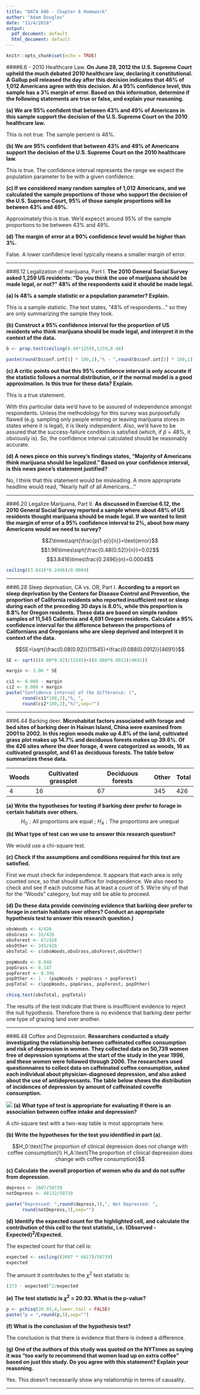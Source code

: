 ```yaml
---
title: "DATA 606 - Chapter 6 Homework"
author: "Adam Douglas"
date: "11/4/2018"
output:
  pdf_document: default
  html_document: default
---
```


```r
knitr::opts_chunk$set(echo = TRUE)
```

####6.6 - 2010 Healthcare Law.
**On June 28, 2012 the U.S. Supreme Court upheld the much debated 2010 healthcare law, declaring it constitutional. A Gallup poll released the day after this decision indicates that 46% of 1,012 Americans agree with this decision. At a 95% confidence level, this sample has a 3% margin of error. Based on this information, determine if the following statements are true or false, and explain your reasoning.**

**(a) We are 95% confident that between 43% and 49% of Americans in this sample support the decision of the U.S. Supreme Court on the 2010 healthcare law.**

This is not true. The sample percent is 46%.

**(b) We are 95% confident that between 43% and 49% of Americans support the decision of the U.S. Supreme Court on the 2010 healthcare law.**

This is true. The confidence interval represents the range we expect the population parameter to be with a given confidence.

**(c) If we considered many random samples of 1,012 Americans, and we calculated the sample proportions of those who support the decision of the U.S. Supreme Court, 95% of those sample proportions will be between 43% and 49%.**

Approximately this is true. We'd expecct around 95% of the sample proportions to be between 43% and 49%.

**(d) The margin of error at a 90% confidence level would be higher than 3%.**

False. A lower confidence level typically means a smaller margin of error.

***

###6.12 Legalization of marijuana, Part I.
**The 2010 General Social Survey asked 1,259 US residents: “Do you think the use of marijuana should be made legal, or not?” 48% of the respondents said it should be made legal.**

**(a) Is 48% a sample statistic or a population parameter? Explain.**

This is a sample statistic. The text states, "48% of respondents..." so they are only summarizing the sample they took.

**(b) Construct a 95% confidence interval for the proportion of US residents who think marijuana should be made legal, and interpret it in the context of the data.**

```r
b <- prop.test(ceiling(0.48*1259),1259,0.48)

paste(round(b$conf.int[1] * 100,1),"% - ",round(b$conf.int[2] * 100,1),"%",sep="")
```

**(c) A critic points out that this 95% confidence interval is only accurate if the statistic follows a normal distribution, or if the normal model is a good approximation. Is this true for these data? Explain.**

This is a true statement.

With this particular data we'd have to be assured of independence amongst respondents. Unless the methodology for this survey was purposefully flawed (e.g. sampling only people entering or leaving marijuana stores in states where it is legal), it is likely independent. Also, we'd have to be assured that the success-failure condition is satisfied (which, if $\hat{p}$ = 48%, it obviously is). So, the confidence interval calculated should be reasonably accurate.

**(d) A news piece on this survey’s findings states, “Majority of Americans think marijuana should be legalized.” Based on your confidence interval, is this news piece’s statement justified?**

No, I think that this statement would be misleading. A more appropriate headline would read, "Nearly half of all Americans..."

***

###6.20 Legalize Marijuana, Part II.
**As discussed in Exercise 6.12, the 2010 General Social Survey reported a sample where about 48% of US residents thought marijuana should be made legal. If we wanted to limit the margin of error of a 95% confidence interval to 2%, about how many Americans would we need to survey?**

$$Z\times\sqrt{\frac{p(1-p)}{n}}=\text{error}$$
$$1.96\times\sqrt{\frac{0.48(0.52)}{n}}=0.02$$
$$3.8416\times\frac{0.2496}{n}=0.0004$$

```r
ceiling((3.8416*0.2496)/0.0004)
```

***

###6.28 Sleep deprivation, CA vs. OR, Part I.
**According to a report on sleep deprivation by the Centers for Disease Control and Prevention, the proportion of California residents who reported insufficient rest or sleep during each of the preceding 30 days is 8.0%, while this proportion is 8.8% for Oregon residents. These data are based on simple random samples of 11,545 California and 4,691 Oregon residents. Calculate a 95% confidence interval for the difference between the proportions of Californians and Oregonians who are sleep deprived and interpret it in context of the data.**

$$SE=\sqrt{\frac{0.08(0.92)}{11545}+\frac{0.088(0.0912)}{4691}}$$
```r
SE <- sqrt(((0.08*0.92)/11545)+((0.088*0.0912)/4691))

margin <- 1.96 * SE

ci1 <- 0.008 - margin
ci2 <- 0.008 + margin
paste("Confidence interval of the difference: (",
      round(ci1*100,2),"%, ",
      round(ci2*100,2),"%)",sep="")
```

***

###6.44 Barking deer.
**Microhabitat factors associated with forage and bed sites of barking deer in Hainan Island, China were examined from 2001 to 2002. In this region woods make up 4.8% of the land, cultivated grass plot makes up 14.7% and deciduous forests makes up 39.6%. Of the 426 sites where the deer forage, 4 were categorized as woods, 16 as cultivated grassplot, and 61 as deciduous forests. The table below summarizes these data.**

Woods | Cultivated grassplot | Deciduous forests | Other | Total
------|----------------------|-------------------|-------|------
4     |            16        |        67         |  345  |  426

**(a) Write the hypotheses for testing if barking deer prefer to forage in certain habitats over others.**
$$H_0:\text{All proportions are equal} \text{  ;  } H_A:\text{The proportions are unequal}$$

**(b) What type of test can we use to answer this research question?**

We would use a chi-square test.

**(c) Check if the assumptions and conditions required for this test are satisfied.**

First we must check for independence. It appears that each area is only counted once, so that should suffice for independence. We also need to check and see if each outcome has at least a count of 5. We're shy of that for the "Woods" category, but may still be able to proceed.

**(d) Do these data provide convincing evidence that barking deer prefer to forage in certain habitats over others? Conduct an appropriate hypothesis test to answer this research question.)**

```r
obsWoods <- 4/426
obsGrass <- 16/426
obsForest <- 67/426
obsOther <- 345/426
obsTotal <- c(obsWoods,obsGrass,obsForest,obsOther)

popWoods <- 0.048
popGrass <- 0.147
popForest <- 0.396
popOther <- 1 - (popWoods + popGrass + popForest)
popTotal <- c(popWoods, popGrass, popForest, popOther)

chisq.test(obsTotal, popTotal)
```

The results of the test indicate that there is insufficient evidence to reject the null hypothesis. Therefore there is no evidence that barking deer perfer one type of grazing land over another.

***

###6.48 Coffee and Depression.
**Researchers conducted a study investigating the relationship between caffeinated coffee consumption and risk of depression in women. They collected data on 50,739 women free of depression symptoms at the start of the study in the year 1996, and these women were followed through 2006. The researchers used questionnaires to collect data on caffeinated coffee consumption, asked each individual about physician-diagnosed depression, and also asked about the use of antidepressants. The table below shows the distribution of incidences of depression by amount of caffeinated coveffe consumption.**

![](6.48_Fig_1.png)
**(a) What type of test is appropriate for evaluating if there is an association between coffee intake and depression?**

A chi-square test with a two-way table is most appropriate here.

**(b) Write the hypotheses for the test you identified in part (a).**

$$H_0:\text{The proportion of clinical depression does not change with coffee consumption}\\
H_A:\text{The proportion of clinical depression does change with coffee consumption}$$

**(c) Calculate the overall proportion of women who do and do not suffer from depression.**

```r
depress <- 2607/50739
notDepress <- 48132/50739

paste("Depressed: ",round(depress,3),", Not Depressed: ",
      round(notDepress,3),sep="")
```

**(d) Identify the expected count for the highlighted cell, and calculate the contribution of this cell to the test statistic, i.e. $\text{(Observed - Expected)}^2\text{/Expected}$.**

The expected count for that cell is:
```r
expected <- ceiling((2607 * 6617)/50739)
expected
```

The amount it contributes to the $\chi^2$ test statistic is:
```r
(373 - expected)^2/expected
```

**(e) The test statistic is $\chi^2$ = 20.93. What is the p-value?**
```r
p <- pchisq(20.93,4,lower.tail = FALSE)
paste("p = ",round(p,5),sep="")
```

**(f) What is the conclusion of the hypothesis test?**

The conclusion is that there is evidence that there is indeed a difference.

**(g) One of the authors of this study was quoted on the NYTimes as saying it was “too early to recommend that women load up on extra coffee” based on just this study. Do you agree with this statement? Explain your reasoning.**

Yes. This doesn't necessarily show any relationship in terms of causality.

***
